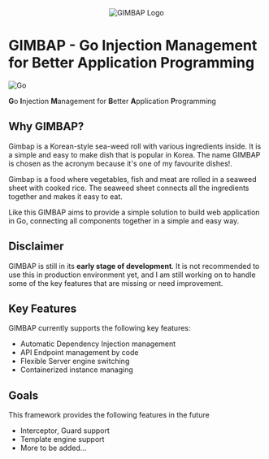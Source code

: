 <div align="center">
  <img src="/gimbap-logo.png" alt="GIMBAP Logo" />
</div>

# GIMBAP - Go Injection Management for Better Application Programming

![Go](https://img.shields.io/badge/go-%2300ADD8.svg?style=for-the-badge&logo=go&logoColor=white)

**G**o
**I**njection
**M**anagement for
**B**etter
**A**pplication
**P**rogramming

## Why GIMBAP?

Gimbap is a Korean-style sea-weed roll with various ingredients inside. It is a simple and easy to make dish that is popular in Korea. The name GIMBAP is chosen as the acronym because it's one of my favourite dishes!.

Gimbap is a food where vegetables, fish and meat are rolled in a seaweed sheet with cooked rice. The seaweed sheet connects all the ingredients together and makes it easy to eat.

Like this GIMBAP aims to provide a simple solution to build web application in Go, connecting all components together in a simple and easy way.

## Disclaimer

GIMBAP is still in its **early stage of development**. It is not recommended to use this in production environment yet, and I am still working on to handle some of the key features that are missing or need improvement.

## Key Features

GIMBAP currently supports the following key features:

- Automatic Dependency Injection management
- API Endpoint management by code
- Flexible Server engine switching
- Containerized instance managing

## Goals

This framework provides the following features in the future

- Interceptor, Guard support
- Template engine support
- More to be added...
